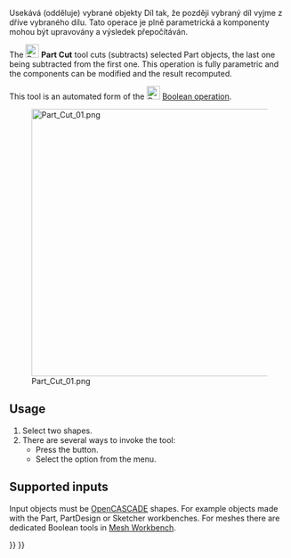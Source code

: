 <languages/>

{{Docnav
|[[Part_Boolean|Boolean]]
|[[Part_Fuse|Fuse]]
|[[Part_Workbench|Part]]
|IconL=Part_Boolean.svg
|IconR=Part_Fuse.svg
|IconC=Workbench_Part.svg
}}

<div class="mw-translate-fuzzy">
{{GuiCommand/cs|Name=Part Cut|Name/cs=Díl Oddělit|MenuLocation=Díl → Oddělit|Workbenches=[[Part_Workbench/cs|Díl]]|SeeAlso=[[Part Union/cs|Díl Sjednotit]], [[Part Common/cs|Díl Společné]]}}
</div>

<span id="Description"></span>
<div class="mw-translate-fuzzy">
Usekává (odděluje) vybrané objekty Díl tak, že později vybraný díl vyjme z dříve vybraného dílu. Tato operace je plně parametrická a komponenty mohou být upravovány a výsledek přepočítáván.
</div>

The [[Image:Part_Cut.svg|24px]] '''Part Cut''' tool cuts (subtracts) selected Part objects, the last one being subtracted from the first one. This operation is fully parametric and the components can be modified and the result recomputed.

This tool is an automated form of the [[Image:Part_Boolean.svg|24px|link=Part_Boolean]] [[Part_Boolean|Boolean operation]].

[[Image:Part_Cut_01.png|480px]]

== Usage ==

# Select two shapes.
# There are several ways to invoke the tool:
#* Press the {{Button|[[Image:Part_Cut.svg|16px]] [[Part_Cut|Cut]]}} button.
#* Select the {{MenuCommand|Part → Boolean → [[Image:Part_Cut.svg|16px]] Cut}} option from the menu.

== Supported inputs ==

Input objects must be [[OpenCASCADE|OpenCASCADE]] shapes. For example objects made with the Part, PartDesign or Sketcher workbenches. For meshes there are dedicated Boolean tools in [[Mesh_Workbench|Mesh Workbench]].


{{Docnav
|[[Part_Boolean|Boolean]]
|[[Part_Fuse|Fuse]]
|[[Part_Workbench|Part]]
|IconL=Part_Boolean.svg
|IconR=Part_Fuse.svg
|IconC=Workbench_Part.svg
}}

{{Part_Tools_navi{{#translation:}}}}
{{Userdocnavi{{#translation:}}}}